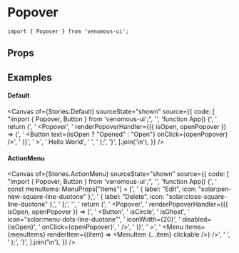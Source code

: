 
<Meta of={Stories} />

# Popover

```tsx
import { Popover } from 'venomous-ui';
```

## Props

<Controls />

## Examples

#### Default

<Canvas
  of={Stories.Default}
  sourceState="shown"
  source={{
    code: [
      "import { Popover, Button } from 'venomous-ui';",
      '',
      'function App() {',
      '  return (',
      '    <Popover',
      '      renderPopoverHandler={({ isOpen, openPopover }) => (',
      '        <Button text={isOpen ? "Opened" : "Open"} onClick={openPopover} />',
      '      )}',
      '    >',
      '      Hello World',
      '    </Popover>',
      '  );',
      '}',
    ].join('\n'),
  }}
/>

#### ActionMenu

<Canvas
  of={Stories.ActionMenu}
  sourceState="shown"
  source={{
    code: [
      "import { Popover, Button } from 'venomous-ui';",
      '',
      'function App() {',
      '  const menuItems: MenuProps["items"] = [',
      '    { label: "Edit", icon: "solar:pen-new-square-line-duotone" },',
      '    { label: "Delete", icon: "solar:close-square-line-duotone" },',
      '  ];',
      '',
      '  return (',
      '    <Popover',
      '      renderPopoverHandler={({ isOpen, openPopover }) => (',
      '        <Button',
      '          isCircle',
      '          isGhost',
      '          icon="solar:menu-dots-line-duotone"',
      '          iconWidth={20}',
      '          disabled={isOpen}',
      '          onClick={openPopover}',
      '        />',
      '      )}',
      '    >',
      '      <Menu items={menuItems} renderItem={(item) => <MenuItem {...item} clickable />} />',
      '    </Popover>',
      '  );',
      '}',
    ].join('\n'),
  }}
/>
